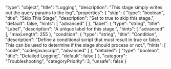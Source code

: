   "type": "object",
  "title": "Logging",
  "description": "This stage simply writes out the query params to the log",
  "properties": {
    "skip": {
      "type": "boolean",
      "title": "Skip This Stage",
      "description": "Set to true to skip this stage.",
      "default": false,
      "hints": [
        "advanced"
      ]
    },
    "label": {
      "type": "string",
      "title": "Label",
      "description": "A unique label for this stage.",
      "hints": [
        "advanced"
      ],
      "maxLength": 255
    },
    "condition": {
      "type": "string",
      "title": "Condition",
      "description": "Define a conditional script that must result in true or false. This can be used to determine if the stage should process or not.",
      "hints": [
        "code",
        "code/javascript",
        "advanced"
      ]
    },
    "detailed": {
      "type": "boolean",
      "title": "Detailed Logging",
      "default": false
    }
  },
  "category": "Troubleshooting",
  "categoryPriority": 3,
  "unsafe": false
}
